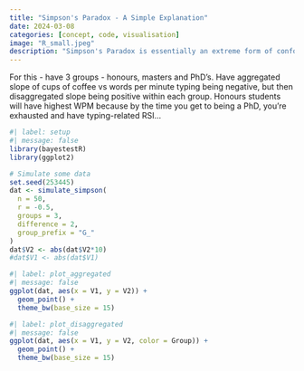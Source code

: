 ```yaml
---
title: "Simpson's Paradox - A Simple Explanation"
date: 2024-03-08
categories: [concept, code, visualisation]
image: "R_small.jpeg"
description: "Simpson's Paradox is essentially an extreme form of confounding, characterised by a reversal of the effect estimate sign."
---
```


For this - have 3 groups - honours, masters and PhD's. Have aggregated slope of cups of coffee vs words per minute typing being negative, but then disaggregated slope being positive within each group. Honours students will have highest WPM because by the time you get to being a PhD, you're exhausted and have typing-related RSI...

```r
#| label: setup
#| message: false
library(bayestestR)
library(ggplot2)

# Simulate some data 
set.seed(253445)
dat <- simulate_simpson(
  n = 50,
  r = -0.5,
  groups = 3,
  difference = 2,
  group_prefix = "G_"
)
dat$V2 <- abs(dat$V2*10)
#dat$V1 <- abs(dat$V1)
```

```r
#| label: plot_aggregated
#| message: false
ggplot(dat, aes(x = V1, y = V2)) + 
  geom_point() + 
  theme_bw(base_size = 15)
```

```r
#| label: plot_disaggregated
#| message: false
ggplot(dat, aes(x = V1, y = V2, color = Group)) + 
  geom_point() + 
  theme_bw(base_size = 15)
```
